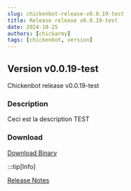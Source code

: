 ---
slug: chickenbot-release-v0.0.19-test
title: Release release v0.0.19-test
date: 2024-10-25
authors: [chickarmy]
tags: [chickenbot, version]
---

## Version v0.0.19-test

Chickenbot release v0.0.19-test

<!-- truncate -->

### Description
Ceci est la description TEST

### Download
[Download Binary](https://github.com/chickarmy/chickenbot-web/releases/download/v0.0.19-test/package.readme.txt)

:::tip[Info]

[Release Notes](https://github.com/chickarmy/chickenbot-web/releases/tag/v0.0.19-test)
